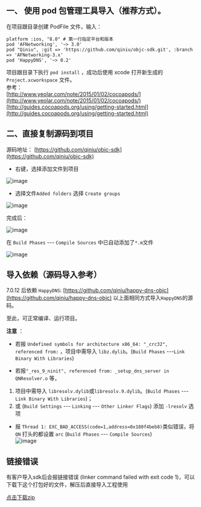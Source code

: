 ## 一、 使用 pod 包管理工具导入（推荐方式）。

在项目跟目录创建 PodFile 文件，输入：

    platform :ios, "8.0" # 第一行指定平台和版本
    pod 'AFNetworking', '~> 3.0'
    pod "Qiniu", :git => 'https://github.com/qiniu/objc-sdk.git', :branch => 'AFNetworking-3.x'
    pod 'HappyDNS', '~> 0.2'

项目跟目录下执行 `pod install` ，成功后使用 xcode 打开新生成的 `Project.xcworkspace` 文件。   
参考：  
[http://www.yeolar.com/note/2015/01/02/cocoapods/](http://www.yeolar.com/note/2015/01/02/cocoapods/)   
[http://guides.cocoapods.org/using/getting-started.html](http://guides.cocoapods.org/using/getting-started.html)

## 二、直接复制源码到项目

源码地址： [https://github.com/qiniu/objc-sdk](https://github.com/qiniu/objc-sdk)

- 右键，选择添加文件到项目

![image](https://camo.githubusercontent.com/f6ac1d17dde8e0338a58e48f5c5901f37b1d2c94/687474703a2f2f3737666c76632e636f6d322e7a302e676c622e71696e697563646e2e636f6d2f6f626a635f746f5f6164642e6a70673f696d61676556696577322f322f)

- 选择文件`Added folders` 选择 `Create groups` 


![image](https://camo.githubusercontent.com/7f6e875424aa2dc3adc95af11a10575774ea409e/687474703a2f2f3737666c76632e636f6d322e7a302e676c622e71696e697563646e2e636f6d2f6f626a635f735f6164642e6a70673f696d61676556696577322f322f)  
  
完成后： 

![image](https://camo.githubusercontent.com/ff1555dcf8ff14ce4489c00f357e8e86bc120166/687474703a2f2f3737666c76632e636f6d322e7a302e676c622e71696e697563646e2e636f6d2f6f626a635f706167652e6a70673f696d61676556696577322f322f)  
  
在 `Build Phases` --- `Compile Sources` 中已自动添加了`*.m`文件 

![image](https://camo.githubusercontent.com/b16f8797be465d521531d20355d8154f053aaa18/687474703a2f2f3737666c76632e636f6d322e7a302e676c622e71696e697563646e2e636f6d2f6f626a635f636f6d70696c652e706e673f696d61676556696577322f322f)

## 导入依赖（源码导入参考）

7.0.12 后依赖 `HappyDNS`: [https://github.com/qiniu/happy-dns-objc](https://github.com/qiniu/happy-dns-objc) 以上面相同方式导入`HappyDNS`的源码。

至此，可正常编译、运行项目。   
  
**注意** ：

- 若报 `Undefined symbols for architecture x86_64: "_crc32", referenced from:` ，项目中需导入 `libz.dylib`。(`Build Phases` ---`Link Binary With Libraries`)

- 若报`"_res_9_ninit", referenced from: _setup_dns_server in QNResolver.o` 等，  
1. 项目中需导入 `libresolv.dylib`或`libresolv.9.dylib`。(`Build Phases` --- `Link Binary With Libraries`)；  
2. 或 (`Build Settings` --- `Linking` --- `Other Linker Flags`) 添加 `-lresolv` 选项

- 报 `Thread 1: EXC_BAD_ACCESS(code=1,address=0x180f4beb8)`类似错误，将 `QN` 打头的都设置 `arc` (`Build Phases` --- `Compile Sources`)  
 ![image](https://camo.githubusercontent.com/6212bc5ad5e6e5e3afc862c53cf6d81139a6a623/687474703a2f2f3737666c76632e636f6d322e7a302e676c622e71696e697563646e2e636f6d2f6f626a635f6172632e6a7067)

## 链接错误

有客户导入sdk后会报链接错误 (linker command failed with exit code 1)，可以下载下这个打包好的文件，解压后直接导入工程使用

[点击下载zip](http://dn-odum9helk.qbox.me/QiniuStorageLibrary.zip)

